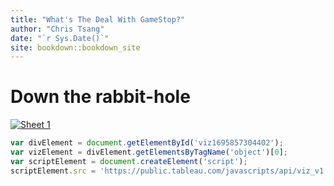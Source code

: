 ```yaml
--- 
title: "What's The Deal With GameStop?"
author: "Chris Tsang"
date: "`r Sys.Date()`"
site: bookdown::bookdown_site
---
```


# Down the rabbit-hole {-}

<div class='tableauPlaceholder' id='viz1695857304402' style='position: relative'><noscript><a href='#'><img alt='Sheet 1 ' src='https:&#47;&#47;public.tableau.com&#47;static&#47;images&#47;st&#47;stock_project&#47;Sheet1&#47;1_rss.png' style='border: none' /></a></noscript><object class='tableauViz'  style='display:none;'><param name='host_url' value='https%3A%2F%2Fpublic.tableau.com%2F' /> <param name='embed_code_version' value='3' /> <param name='site_root' value='' /><param name='name' value='stock_project&#47;Sheet1' /><param name='tabs' value='no' /><param name='toolbar' value='yes' /><param name='static_image' value='https:&#47;&#47;public.tableau.com&#47;static&#47;images&#47;st&#47;stock_project&#47;Sheet1&#47;1.png' /> <param name='animate_transition' value='yes' /><param name='display_static_image' value='yes' /><param name='display_spinner' value='yes' /><param name='display_overlay' value='yes' /><param name='display_count' value='yes' /><param name='language' value='en-US' /><param name='filter' value='publish=yes' /></object></div>                

```js
var divElement = document.getElementById('viz1695857304402');                    
var vizElement = divElement.getElementsByTagName('object')[0];                    vizElement.style.width='100%';vizElement.style.height=(divElement.offsetWidth*0.75)+'px';                    
var scriptElement = document.createElement('script');                    
scriptElement.src = 'https://public.tableau.com/javascripts/api/viz_v1.js';                    vizElement.parentNode.insertBefore(scriptElement, vizElement);                
```
